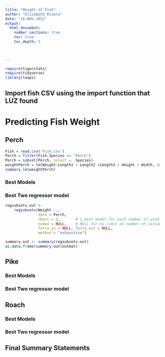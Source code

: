 ```yaml
---
title: "Weight of Fish"
author: "Elizabeth Rivera"
date: "16-NOV-2022"  
output: 
  html_document:
    number_sections: true
    toc: true
    toc_depth: 5

 
    
---
```



```r
require(tigerstats)
require(tidyverse)
library(leaps)
```


## Import fish CSV using the import function that LUZ found   


# Predicting Fish Weight



## Perch
```r
Fish = read.csv('Fish.csv')  
Perch = filter(Fish,Species == 'Perch')
Perch = subset(Perch, select = -Species)
weightPerch = lm(Weight~Length1 + Length2 +Length3 + Height + Width, data = Perch)  
summary.lm(weightPerch)  
```


### Best Models



### Best Two regressor model
```r
regsubsets.out <-
    regsubsets(Weight ~.,
               data = Perch,
               nbest = 1,       # 1 best model for each number of predictors
               nvmax = NULL,    # NULL for no limit on number of variables
               force.in = NULL, force.out = NULL,
               method = "exhaustive")

summary.out <- summary(regsubsets.out)
as.data.frame(summary.out$outmat)
```



## Pike

### Best Models

### Best Two regressor model

## Roach

### Best Models

### Best Two regressor model

## Final Summary Statements
